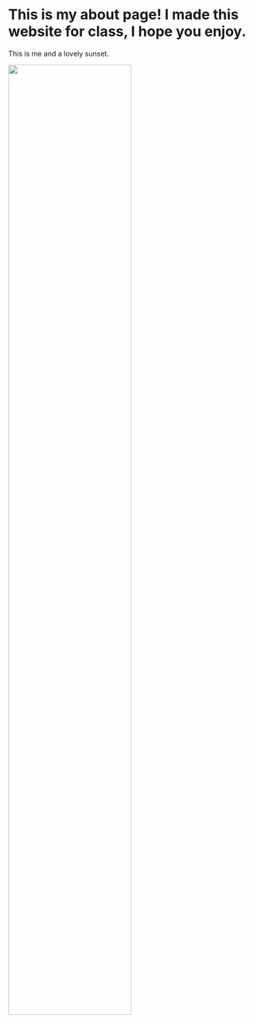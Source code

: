 

# This is my about page! I made this website for class, I hope you enjoy.

This is me and a lovely sunset.

<img src="images/sunset.jpg" style="width:70%">
